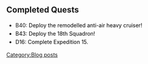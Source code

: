 ==Completed Quests==
*B40: <span style="color:rgb(0,0,0);font-size:14px;line-height:22px;">Deploy the remodelled anti-air heavy cruiser!</span>
*<span style="color:rgb(0,0,0);font-size:14px;line-height:22px;">B43: </span><span style="color:rgb(0,0,0);font-size:14px;line-height:22px;">Deploy the 18th Squadron!</span>
*<span style="color:rgb(0,0,0);font-size:14px;line-height:22px;">D16: </span><span style="color:rgb(0,0,0);font-size:14px;line-height:22px;">Complete Expedition 15.</span>
[[Category:Blog posts]]